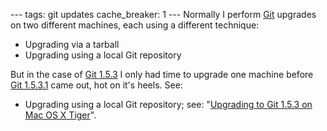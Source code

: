 ---
tags: git updates
cache_breaker: 1
---
Normally I perform [[Git]] upgrades on two different machines, each using a different technique:

* Upgrading via a tarball
* Upgrading using a local Git repository

But in the case of [[Git 1.5.3]] I only had time to upgrade one machine before [[Git 1.5.3.1]] came out, hot on it's heels. See:

* Upgrading using a local Git repository; see: "[[Upgrading to Git 1.5.3 on Mac OS X Tiger]]".
